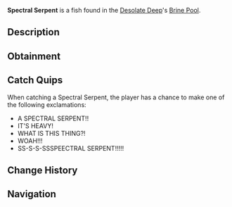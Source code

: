 {{FishInfobox
|image          = Spectral Serpent.png
|rarity         = Mythical
|sea            = First Sea
|location       = [[Brine Pool]]
|sublocation    = 
|sources        = Fishing Rod
|radar_location = 
|prog_speed     = -80
|xp             = 3500
|weather        = Clear
|time           = Night
|season         = 
|bait           = Truffle Worm
|base_weight    = 13000
|base_value     = 9000
|weight_range   = 2000
|base_chance    = 0.02
|base_resil     = 10
}}
'''Spectral Serpent''' is a {{Rarity|Mythical}} fish found in the [[Desolate Deep]]'s [[Desolate Deep#Brine Pool|Brine Pool]].

== Description ==
{{Description|The Spectral Serpent is an aggressive and ginormous sea serpent species located in the Brine Pool of the Desolate Deep. They possess a translucent exo-membrane covering the inside of their body, as well as 4 bioluminescent eyes. They tend to lurk deeper within the Brine Pool, where they feed on microorganisms. Despite their specific diet, they have many sharp teeth and mandibles along with their hammerhead-shaped skull, which they can use to easily fend off invasive threats. When hooked, they put up an intense fight for even the most experienced anglers.|Bestiary Entry}}

== Obtainment ==
{{Fish Availability|
Desolate Deep/Brine Pool
|top_rods      = 
Leviathan's Fang Rod\1998.14\13254.64;
Seraphic Rod\1960.28\12874.8;
Tempest Rod\1942.44\12789.23;
Ethereal Prism Rod\1917.6\12552.93;
No-Life Rod\1890.49\12463.73;
Destiny Rod\1365.33\8908.22;
Heaven's Rod\1432.76\9459.25;
Challenger's Rod\1864.46\12286.57;
Rod Of The Forgotten Fang\1716.19\11276.14;
Rod Of The Depths\1433.17\9428.12;
Rod Of The Exalted One\1425.31\9346.97;
Zeus Rod\1417.84\9360.72;
Depthseeker Rod\1405.71\9299.25;
Avalanche Rod\1195.74\7911.84;
Reinforced Rod\1179.91\7809.58;
Volcanic Rod\1114.37\7357.2;
Steady Rod\534.29\3642.52
|recommended   = Seraphic Rod
}}

== Catch Quips ==
When catching a Spectral Serpent, the player has a chance to make one of the following exclamations:
* A SPECTRAL SERPENT!!
* IT'S HEAVY!
* WHAT IS THIS THING?!
* WOAH!!!
* SS-S-S-SSSPEECTRAL SERPENT!!!!!

== Change History ==
{{Change History|{{subst:Current Version}}}}

== Navigation ==
{{Fish Navbox|Brine Pool}}